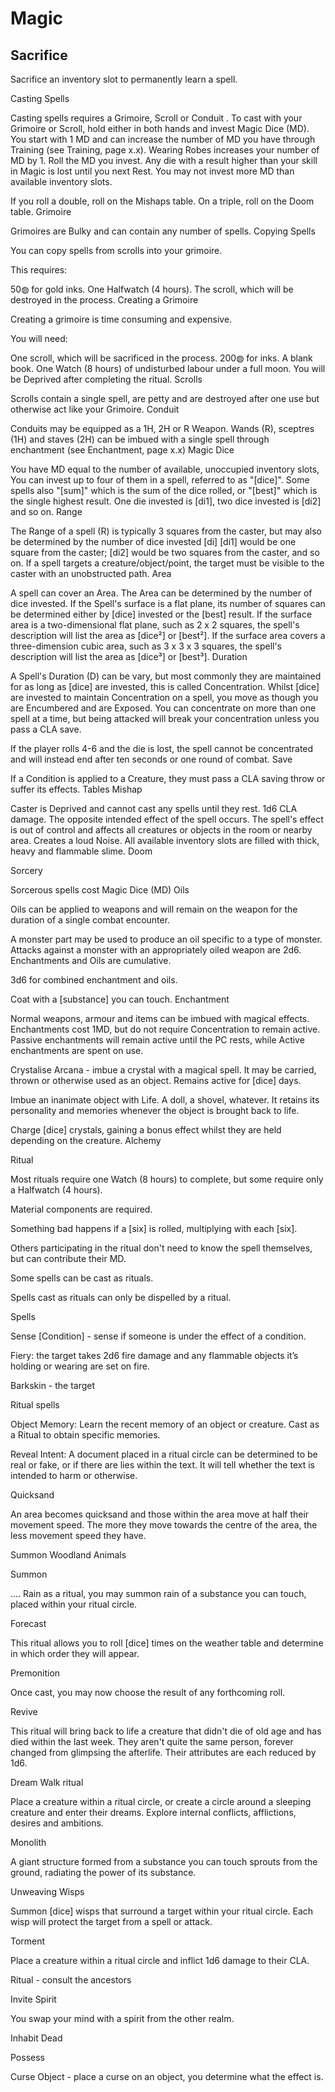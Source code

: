 # Magic



## Sacrifice

Sacrifice an inventory slot to permanently learn a spell. 

Casting Spells

Casting spells requires a Grimoire, Scroll or Conduit . To cast with your Grimoire or Scroll, hold either in both hands and invest Magic Dice (MD). You start with 1 MD and can increase the number of MD you have through Training (see Training, page x.x). Wearing Robes increases your number of MD by 1. Roll the MD you invest. Any die with a result higher than your skill in Magic is lost until you next Rest. You may not invest more MD than available inventory slots.

If you roll a double, roll on the Mishaps table. On a triple, roll on the Doom table.
Grimoire

Grimoires are Bulky and can contain any number of spells.
Copying Spells

You can copy spells from scrolls into your grimoire.

This requires:

50◍ for gold inks.
One Halfwatch (4 hours).
The scroll, which will be destroyed in the process.
Creating a Grimoire

Creating a grimoire is time consuming and expensive.

You will need:

One scroll, which will be sacrificed in the process.
200◍ for inks.
A blank book.
One Watch (8 hours) of undisturbed labour under a full moon.
You will be Deprived after completing the ritual.
Scrolls

Scrolls contain a single spell, are petty and are destroyed after one use but otherwise act like your Grimoire.
Conduit

Conduits may be equipped as a 1H, 2H or R Weapon. Wands (R), sceptres (1H) and staves (2H) can be imbued with a single spell through enchantment (see Enchantment, page x.x)
Magic Dice

You have MD equal to the number of available, unoccupied inventory slots, You can invest up to four of them in a spell, referred to as "[dice]". Some spells also "[sum]" which is the sum of the dice rolled, or "[best]" which is the single highest result. One die invested is [di1], two dice invested is [di2] and so on.
Range

The Range of a spell (R) is typically 3 squares from the caster, but may also be determined by the number of dice invested [di] [di1] would be one square from the caster; [di2] would be two squares from the caster, and so on. If a spell targets a creature/object/point, the target must be visible to the caster with an unobstructed path.
Area

A spell can cover an Area. The Area can be determined by the number of dice invested. If the Spell's surface is a flat plane, its number of squares can be determined either by [dice] invested or the [best] result. If the surface area is a two-dimensional flat plane, such as 2 x 2 squares, the spell's description will list the area as [dice²] or [best²]. If the surface area covers a three-dimension cubic area, such as 3 x 3 x 3 squares, the spell's description will list the area as [dice³] or [best³].
Duration

A Spell's Duration (D) can be vary, but most commonly they are maintained for as long as [dice] are invested, this is called Concentration. Whilst [dice] are invested to maintain Concentration on a spell, you move as though you are Encumbered and are Exposed. You can concentrate on more than one spell at a time, but being attacked will break your concentration unless you pass a CLA save.

If the player rolls 4-6 and the die is lost, the spell cannot be concentrated and will instead end after ten seconds or one round of combat.
Save

If a Condition is applied to a Creature, they must pass a CLA saving throw or suffer its effects.
Tables
Mishap

Caster is Deprived and cannot cast any spells until they rest.
1d6 CLA damage. 
The opposite intended effect of the spell occurs. 
The spell's effect is out of control and affects all creatures or objects in the room or nearby area. 
Creates a loud Noise. 
All available inventory slots are filled with thick, heavy and flammable slime.
Doom


Sorcery

Sorcerous spells cost Magic Dice (MD)
Oils

Oils can be applied to weapons and will remain on the weapon for the duration of a single combat encounter.

A monster part may be used to produce an oil specific to a type of monster. Attacks against a monster with an appropriately oiled weapon are 2d6. Enchantments and Oils are cumulative. 

3d6 for combined enchantment and oils.

Coat with a [substance] you can touch.
Enchantment

Normal weapons, armour and items can be imbued with magical effects. Enchantments cost 1MD, but do not require Concentration to remain active. Passive enchantments will remain active until the PC rests, while Active enchantments are spent on use.

Crystalise Arcana - imbue a crystal with a magical spell. It may be carried, thrown or otherwise used as an object. Remains active for [dice] days.

Imbue an inanimate object with Life. A doll, a shovel, whatever. It retains its personality and memories whenever the object is brought back to life.

Charge [dice] crystals, gaining a bonus effect whilst they are held depending on the creature.
Alchemy

Ritual

Most rituals require one Watch (8 hours) to complete, but some require only a Halfwatch (4 hours). 

Material components are required.

Something bad happens if a [six] is rolled, multiplying with each [six].

Others participating in the ritual don't need to know the spell themselves, but can contribute their MD.

Some spells can be cast as rituals. 

Spells cast as rituals can only be dispelled by a ritual.

Spells

Sense [Condition] - sense if someone is under the effect of a condition.

Fiery: the target takes 2d6 fire damage and any flammable objects it’s holding or wearing are set on fire.

Barkskin - the target

Ritual spells

Object Memory: Learn the recent memory of an object or creature. Cast as a Ritual to obtain specific memories.

Reveal Intent: A document placed in a ritual circle can be determined to be real or fake, or if there are lies within the text. It will tell whether the text is intended to harm or otherwise.

Quicksand

An area becomes quicksand and those within the area move at half their movement speed. The more they move towards the centre of the area, the less movement speed they have.

Summon Woodland Animals

Summon

.... Rain as a ritual, you may summon rain of a substance you can touch, placed within your ritual circle.

Forecast

This ritual allows you to roll [dice] times on the weather table and determine in which order they will appear.

Premonition

Once cast, you may now choose the result of any forthcoming roll.

Revive

This ritual will bring back to life a creature that didn't die of old age and has died within the last week. They aren't quite the same person, forever changed from glimpsing the afterlife. Their attributes are each reduced by 1d6.

Dream Walk ritual

Place a creature within a ritual circle, or create a circle around a sleeping creature and enter their dreams. Explore internal conflicts, afflictions, desires and ambitions.

Monolith

A giant structure formed from a substance you can touch sprouts from the ground, radiating the power of its substance.

Unweaving Wisps

Summon [dice] wisps that surround a target within your ritual circle. Each wisp will protect the target from a spell or attack.

Torment

Place a creature within a ritual circle and inflict 1d6 damage to their CLA.

Ritual - consult the ancestors

Invite Spirit

You swap your mind with a spirit from the other realm.

Inhabit Dead

Possess

Curse Object - place a curse on an object, you determine what the effect is.
